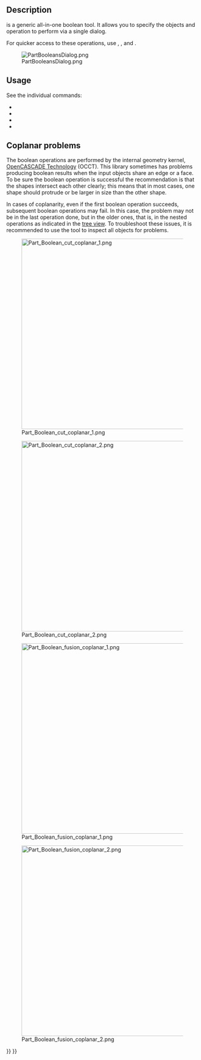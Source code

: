 <languages/>

{{Docnav
|[[Part_CompoundFilter|CompoundFilter]]
|[[Part_Cut|Cut]]
|[[Part_Workbench|Part]]
|IconL=Part_CompoundFilter.svg
|IconR=Part_Cut.svg
|IconC=Workbench_Part.svg
}}

{{GuiCommand
|Name=Part Boolean
|MenuLocation=Part → Boolean → Boolean...
|Workbenches=[[Part_Workbench|Part]]
|SeeAlso=[[Part_Cut|Part Cut]], [[Part_Fuse|Part Fuse]], [[Part_Common|Part Common]], [[Part_Section|Part Section]]
}}

==Description==

{{Button|[[File:Part_Boolean.svg|16px]] [[Part_Boolean|Part Boolean]]}} is a generic all-in-one boolean tool. It allows you to specify the objects and operation to perform via a single dialog.

For quicker access to these operations, use {{Button|[[File:Part_Cut.svg|16px]] [[Part_Cut|Part Cut]]}}, {{Button|[[File:Part_Fuse.svg|16px]] [[Part_Fuse|Part Fuse]]}}, {{Button|[[File:Part_Common.svg|16px]] [[Part_Common|Part Common]]}} and {{Button|[[File:Part_Section.svg|16px]] [[Part_Section|Part Section]]}}.

[[File:PartBooleansDialog.png]]

{{Caption|Dialog to select objects and perform boolean operations with them.}}

==Usage==

See the individual commands:
* {{Button|[[Image:Part_Cut.svg|16px]] [[Part_Cut|Part Cut]]}}
* {{Button|[[Image:Part_Fuse.svg|16px]] [[Part_Fuse|Part Fuse]]}}
* {{Button|[[Image:Part_Common.svg|16px]] [[Part_Common|Part Common]]}}
* {{Button|[[Image:Part_Section.svg|16px]] [[Part Section|Part Section]]}}

== Coplanar problems ==

The boolean operations are performed by the internal geometry kernel, [[OpenCASCADE|OpenCASCADE Technology]] (OCCT). This library sometimes has problems producing boolean results when the input objects share an edge or a face. To be sure the boolean operation is successful the recommendation is that the shapes intersect each other clearly; this means that in most cases, one shape should protrude or be larger in size than the other shape.

In cases of coplanarity, even if the first boolean operation succeeds, subsequent boolean operations may fail. In this case, the problem may not be in the last operation done, but in the older ones, that is, in the nested operations as indicated in the [[Tree_view|tree view]]. To troubleshoot these issues, it is recommended to use the {{Button|[[File:Part_CheckGeometry.svg|16px]] [[Part_CheckGeometry|Part CheckGeometry]]}} tool to inspect all objects for problems.

[[File:Part_Boolean_cut_coplanar_1.png|500px]]

[[File:Part_Boolean_cut_coplanar_2.png|500px]]

{{Caption|Left: shapes that share a face, a boolean cut may produce incorrect results. Right: shapes that intersect each other clearly, the boolean cut will be successful in most cases.}}

[[File:Part_Boolean_fusion_coplanar_1.png|500px]]

[[File:Part_Boolean_fusion_coplanar_2.png|500px]]

{{Caption|Left: shapes that share a face, a boolean union may produce incorrect results. Right: shapes that intersect each other clearly, the boolean union will be successful in most cases.}}


{{Docnav
|[[Part_CompoundFilter|CompoundFilter]]
|[[Part_Cut|Cut]]
|[[Part_Workbench|Part]]
|IconL=Part_CompoundFilter.svg
|IconR=Part_Cut.svg
|IconC=Workbench_Part.svg
}}

{{Part_Tools_navi{{#translation:}}}}
{{Userdocnavi{{#translation:}}}}